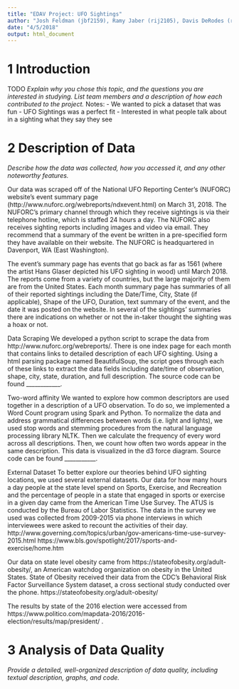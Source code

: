 ```yaml
---
title: "EDAV Project: UFO Sightings"
author: "Josh Feldman (jbf2159), Ramy Jaber (rij2105), Davis DeRodes (rd2804), Zach Bogart (zb2223)"
date: "4/5/2018"
output: html_document
---
```


# 1 Introduction
TODO
*Explain why you chose this topic, and the questions you are interested in studying.*
*List team members and a description of how each contributed to the project.*
Notes:
- We wanted to pick a dataset that was fun
- UFO Sightings was a perfect fit
- Interested in what people talk about in a sighting what they say they see

# 2 Description of Data
*Describe how the data was collected, how you accessed it, and any other noteworthy features.*

Our data was scraped off of the National UFO Reporting Center’s (NUFORC) website’s event summary page (http://www.nuforc.org/webreports/ndxevent.html) on March 31, 2018. The NUFORC’s primary channel through which they receive sightings is via their telephone hotline, which is staffed 24 hours a day. The NUFORC also receives sighting reports including images and video via email. They recommend that a summary of the event be written in a pre-specified form they have available on their website. The NUFORC is headquartered in Davenport, WA (East Washington). 

The event’s summary page has events that go back as far as 1561 (where the artist Hans Glaser depicted his UFO sighting in wood) until March 2018. The reports come from a variety of countries, but the large majority of them are from the United States. Each month summary page has summaries of all of their reported sightings including the Date/Time, City, State (if applicable), Shape of the UFO, Duration, text summary of the event, and the date it was posted on the website.  In several of the sightings’ summaries there are indications on whether or not the in-taker thought the sighting was a hoax or not. 

Data Scraping
We developed a python script to scrape the data from http://www.nuforc.org/webreports/. There is one index page for each month that contains links to detailed description of each UFO sighting. Using a html parsing package named BeautifulSoup, the script goes through each of these links to extract the data fields including date/time of observation, shape, city, state, duration, and full description. The source code can be found ____________.

Two-word affinity
We wanted to explore how common descriptors are used together in a description of a UFO observation. To do so, we implemented a Word Count program using Spark and Python. To normalize the data and address grammatical differences between words (i.e. light and lights), we used stop words and stemming procedures from the natural language processing library NLTK. Then we calculate the frequency of every word across all descriptions. Then, we count how often two words appear in the same description. This data is visualized in the d3 force diagram. Source code can be found ___________.

External Dataset
To better explore our theories behind UFO sighting locations, we used several external datasets. Our data for how many hours a day people at the state level spend on Sports, Exercise, and Recreation and the percentage of people in a state that engaged in sports or exercise in a given day came from the American Time Use Survey. The ATUS is conducted by the Bureau of Labor Statistics. The data in the survey we used was collected from 2009-2015 via phone interviews in which interviewees were asked to recount the activities of their day. http://www.governing.com/topics/urban/gov-americans-time-use-survey-2015.html
https://www.bls.gov/spotlight/2017/sports-and-exercise/home.htm

Our data on state level obesity came from https://stateofobesity.org/adult-obesity/, an American watchdog organization on obesity in the United States. State of Obesity received their data from the CDC’s Behavioral Risk Factor Surveillance System dataset, a cross sectional study conducted over the phone. 
https://stateofobesity.org/adult-obesity/

The results by state of the 2016 election were accessed from https://www.politico.com/mapdata-2016/2016-election/results/map/president/ . 

# 3 Analysis of Data Quality
*Provide a detailed, well-organized description of data quality, including textual description, graphs, and code.*
